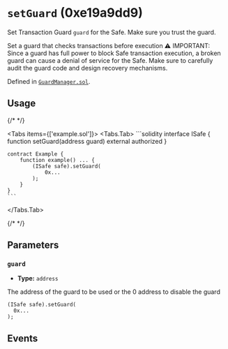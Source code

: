 


# `setGuard` (0xe19a9dd9)



Set Transaction Guard `guard` for the Safe. Make sure you trust the guard.

Set a guard that checks transactions before execution
<OnlySafeTxCallout />
⚠️ IMPORTANT: Since a guard has full power to block Safe transaction execution,
a broken guard can cause a denial of service for the Safe. Make sure to carefully
audit the guard code and design recovery mechanisms.




Defined in [`GuardManager.sol`](https://github.com/safe-global/safe-smart-account/tree/v1.4.1/contracts/base/GuardManager.sol#L53).


## Usage

{/* <!-- vale off --> */}

<Tabs items={['example.sol']}>
  <Tabs.Tab>
    ```solidity
    interface ISafe {
        function setGuard(address guard) external authorized
    }

    contract Example {
        function example() ... {
            (ISafe safe).setGuard(
                0x...
            );
        }
    }
    ```
  </Tabs.Tab>
</Tabs>

{/* <!-- vale on --> */}



## Parameters

### `guard`

  - **Type:** `address`

  The address of the guard to be used or the 0 address to disable the guard

  ```solidity focus=2
  (ISafe safe).setGuard(
    0x...
  );
  ```




## Events

<ChangedGuard />

